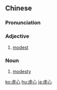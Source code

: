 {{also|虚心}}
==Chinese==
{{zh-forms|s=虚心}}

===Pronunciation===
{{zh-pron
|m=xūxīn
|c=heoi1 sam1
|mn=qz:hir-sim/twvt,xm:hu-sim/tw,zz:hi-sim
|cat=a,n
}}

===Adjective===
{{zh-adj}}

# [[modest]]

===Noun===
{{zh-noun}}

# [[modesty]]

{{zh-cat|Elementary}}

[[ko:虛心]]
[[hu:虛心]]
[[ja:虛心]]